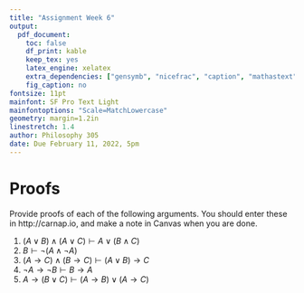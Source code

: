 ```yaml
---
title: "Assignment Week 6"
output:
  pdf_document:
    toc: false
    df_print: kable
    keep_tex: yes
    latex_engine: xelatex
    extra_dependencies: ["gensymb", "nicefrac", "caption", "mathastext"]
    fig_caption: no
fontsize: 11pt
mainfont: SF Pro Text Light
mainfontoptions: "Scale=MatchLowercase"
geometry: margin=1.2in
linestretch: 1.4
author: Philosophy 305
date: Due February 11, 2022, 5pm
---
```


# Proofs

Provide proofs of each of the following arguments. You should enter these in http://carnap.io, and make a note in Canvas when you are done.

1. $(A \vee B) \wedge (A \vee C) \vdash A \vee (B \wedge C)$
2. $B \vdash \neg (A \wedge \neg A)$
3. $(A \rightarrow C) \wedge (B \rightarrow C) \vdash (A \vee B) \rightarrow C$
4. $\neg A \rightarrow \neg B \vdash B \rightarrow A$
5. $A \rightarrow (B \vee C) \vdash (A \rightarrow B) \vee (A \rightarrow C)$